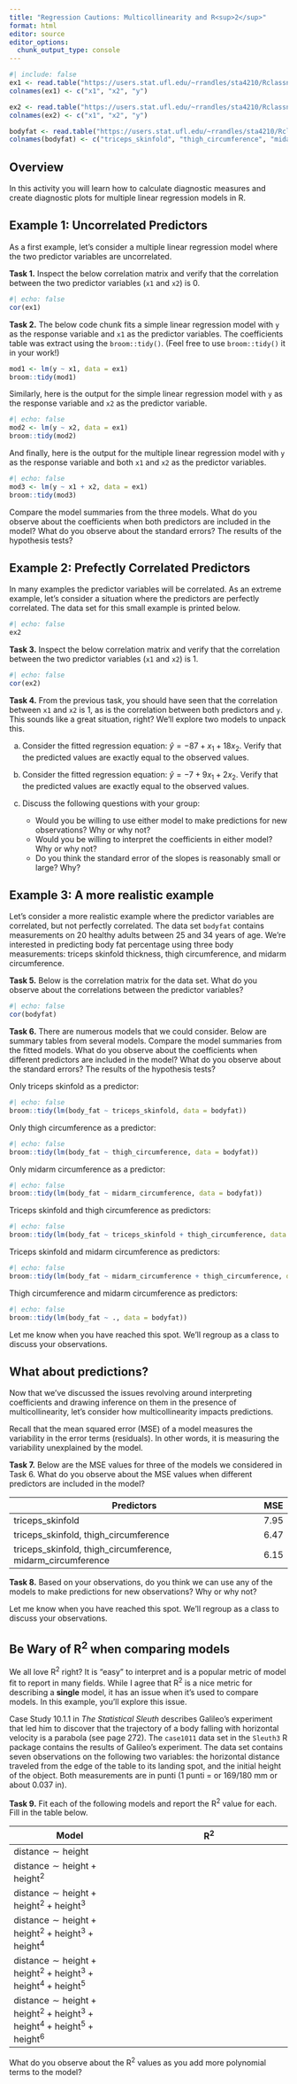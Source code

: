 ```yaml
---
title: "Regression Cautions: Multicollinearity and R<sup>2</sup>"
format: html
editor: source
editor_options: 
  chunk_output_type: console
---
```


```r
#| include: false
ex1 <- read.table("https://users.stat.ufl.edu/~rrandles/sta4210/Rclassnotes/data/textdatasets/KutnerData/Chapter%20%207%20Data%20Sets/CH07TA06.txt")
colnames(ex1) <- c("x1", "x2", "y")

ex2 <- read.table("https://users.stat.ufl.edu/~rrandles/sta4210/Rclassnotes/data/textdatasets/KutnerData/Chapter%20%207%20Data%20Sets/CH07TA08.txt")
colnames(ex2) <- c("x1", "x2", "y")

bodyfat <- read.table("https://users.stat.ufl.edu/~rrandles/sta4210/Rclassnotes/data/textdatasets/KutnerData/Chapter%20%207%20Data%20Sets/CH07TA01.txt")
colnames(bodyfat) <- c("triceps_skinfold", "thigh_circumference", "midarm_circumference", "body_fat")
```


## Overview

In this activity you will learn how to calculate diagnostic measures and create diagnostic plots for multiple linear regression models in R. 


## Example 1: Uncorrelated Predictors

As a first example, let's consider a multiple linear regression model where the two predictor variables are uncorrelated.

**Task 1.** Inspect the below correlation matrix and verify that the correlation between the two predictor variables (`x1` and `x2`) is 0.

```r
#| echo: false
cor(ex1)
```

**Task 2.** The below code chunk fits a simple linear regression model with `y` as the response variable and `x1` as the predictor variables. The coefficients table was extract using the `broom::tidy()`. (Feel free to use `broom::tidy()` it in your work!)

```r
mod1 <- lm(y ~ x1, data = ex1)
broom::tidy(mod1)
```

Similarly, here is the output for the simple linear regression model with `y` as the response variable and `x2` as the predictor variable.

```r
#| echo: false
mod2 <- lm(y ~ x2, data = ex1)
broom::tidy(mod2)
```

And finally, here is the output for the multiple linear regression model with `y` as the response variable and both `x1` and `x2` as the predictor variables.

```r
#| echo: false
mod3 <- lm(y ~ x1 + x2, data = ex1)
broom::tidy(mod3)
```

Compare the model summaries from the three models. What do you observe about the coefficients when both predictors are included in the model? What do you observe about the standard errors? The results of the hypothesis tests?


## Example 2: Prefectly Correlated Predictors

In many examples the predictor variables will be correlated. As an extreme example, let's consider a situation where the predictors are perfectly correlated. The data set for this small example is printed below.

```r
#| echo: false
ex2
```


**Task 3.** Inspect the below correlation matrix and verify that the correlation between the two predictor variables (`x1` and `x2`) is 1.

```r
#| echo: false
cor(ex2)
```

**Task 4.** From the previous task, you should have seen that the correlation between `x1` and `x2` is 1, as is the correlation between both predictors and `y`. This sounds like a great situation, right? We'll explore two models to unpack this.

a. Consider the fitted regression equation: $\widehat{y} = -87 + x_1 + 18x_2$. Verify that the predicted values are exactly equal to the observed values.



b. Consider the fitted regression equation: $\widehat{y} = -7 + 9x_1 + 2x_2$. Verify that the predicted values are exactly equal to the observed values.


c. Discuss the following questions with your group:

    - Would you be willing to use either model to make predictions for new observations? Why or why not?
    - Would you be willing to interpret the coefficients in either model? Why or why not?
    - Do you think the standard error of the slopes is reasonably small or large? Why?

## Example 3: A more realistic example

Let's consider a more realistic example where the predictor variables are correlated, but not perfectly correlated. The data set `bodyfat` contains measurements on 20 healthy adults between 25 and 34 years of age. We're interested in predicting body fat percentage using three body measurements: triceps skinfold thickness, thigh circumference, and midarm circumference. 

**Task 5.** Below is the correlation matrix for the data set. What do you observe about the correlations between the predictor variables?

```r
#| echo: false
cor(bodyfat)
```

**Task 6.** There are numerous models that we could consider. Below are summary tables from several models. Compare the model summaries from the fitted models. What do you observe about the coefficients when different predictors are included in the model? What do you observe about the standard errors? The results of the hypothesis tests?


Only triceps skinfold as a predictor:
```r
#| echo: false
broom::tidy(lm(body_fat ~ triceps_skinfold, data = bodyfat))
```

Only thigh circumference as a predictor:
```r
#| echo: false
broom::tidy(lm(body_fat ~ thigh_circumference, data = bodyfat))
```


Only midarm circumference as a predictor:
```r
#| echo: false
broom::tidy(lm(body_fat ~ midarm_circumference, data = bodyfat))
```


Triceps skinfold and thigh circumference as predictors:
```r
#| echo: false
broom::tidy(lm(body_fat ~ triceps_skinfold + thigh_circumference, data = bodyfat))
```

Triceps skinfold and midarm circumference as predictors:
```r
#| echo: false
broom::tidy(lm(body_fat ~ midarm_circumference + thigh_circumference, data = bodyfat))
```

Thigh circumference and midarm circumference as predictors:
```r
#| echo: false
broom::tidy(lm(body_fat ~ ., data = bodyfat))
```


<i class="bi bi-sign-stop-fill"></i> Let me know when you have reached this spot. We'll regroup as a class to discuss your observations.


## What about predictions?

Now that we've discussed the issues revolving around interpreting coefficients and drawing inference on them in the presence of multicollinearity, let's consider how multicollinearity impacts predictions. 

Recall that the mean squared error (MSE) of a model measures the variability in the error terms (residuals). In other words, it is measuring the variability unexplained by the model.

**Task 7.** Below are the MSE values for three of the models we considered in Task 6. What do you observe about the MSE values when different predictors are included in the model? 

| Predictors | MSE |
|------------|-----|
| triceps_skinfold |  7.95 |
| triceps_skinfold, thigh_circumference |  6.47 |
| triceps_skinfold, thigh_circumference, midarm_circumference |  6.15 |


**Task 8.** Based on your observations, do you think we can use any of the models to make predictions for new observations? Why or why not?


<i class="bi bi-sign-stop-fill"></i> Let me know when you have reached this spot. We'll regroup as a class to discuss your observations.


## Be Wary of R<sup>2</sup> when comparing models

We all love R<sup>2</sup> right? It is "easy" to interpret and is a popular metric of model fit to report in many fields. While I agree that  R<sup>2</sup> is a nice metric for describing a **single** model, it has an issue when it's used to compare models. In this example, you'll explore this issue.

Case Study 10.1.1 in *The Statistical Sleuth* describes Galileo's experiment that led him to discover that the trajectory of a body falling with horizontal velocity is a parabola (see page 272). The `case1011` data set in the `Sleuth3` R package contains the results of Galileo's experiment. The data set contains seven observations on the following two variables: the horizontal distance traveled from the edge of the table to its landing spot, and the initial height of the object. Both measurements are in punti (1 punti = or 169/180 mm or about 0.037 in).

**Task 9.** Fit each of the following models and report the R<sup>2</sup> value for each. Fill in the table below.


| Model | R<sup>2</sup> |
|-------|---------|
| $\text{distance} \sim \text{height}$ |  |
| $\text{distance} \sim \text{height} + \text{height}^2$ |  |
| $\text{distance} \sim \text{height} + \text{height}^2 + \text{height}^3$ |  | 
| $\text{distance} \sim \text{height} + \text{height}^2 + \text{height}^3 + \text{height}^4$|  |
| $\text{distance} \sim \text{height} + \text{height}^2 + \text{height}^3 + \text{height}^4 + \text{height}^5$ |  |
| $\text{distance} \sim \text{height} + \text{height}^2 + \text{height}^3 + \text{height}^4 + \text{height}^5+ \text{height}^6$ |  |

What do you observe about the R<sup>2</sup> values as you add more polynomial terms to the model? 